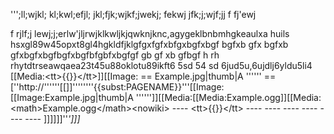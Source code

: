 ''';ll;wjkl; kl;kwl;efjl; jkl;fjk;wjkf;jwekj; fekwj jfk;j;wjf;jj
f
fj'ewj

f
rjlf;j
lewj;j;erlw'jljrwjklkwljkjqwknjknc,agygeklbnbmhgkeaulxa huils hsxgl89w45opxt8gl4hgkldfjklgfgxfgfxbfgxbgfxbgf bgfxb gfx bgfxb
gfxbgfxbgfbgfxbgfbfgbfxbgfgf
gb
gf
xb
gfbgf
h
rh
rhytdtrseawqaea23t45u88oklotu89ikft6
5sd
54
sd
6jud5u,6ujdlj6yldu5li4
<nowiki>[[Media:<tt>{{}}</tt>]][[Image:
== Example.jpg|thumb|A '''''' ==
[''http://''''''[[]]''''''''{{subst:PAGENAME}}'''[[Image:[[Image:Example.jpg|thumb|A '''''']][[Media:[[Media:Example.ogg]][[Media:<math>Example.ogg</math><nowiki>
----
<tt>{{}}</tt>
----

----

----

----

----

----
</nowiki>]]]]]]''''']]]</nowiki>''